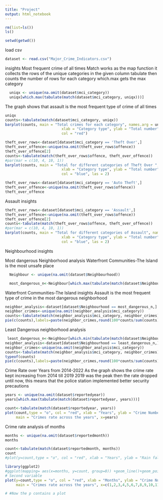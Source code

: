 ```yaml
---
title: "Project"
output: html_notebook
---
```




```r
rm(list=ls())
ls()

setwd(getwd()) 
```

load csv
```r
dataset <- read.csv("Major_Crime_Indicators.csv")

```

insights
Most frequent crime of all times
Match works as the map function it collects the rows of the unique categories in the given column
tabulate then counts the number of rows for each category 
which.max gets the max category
```r
  uniqx <- unique(na.omit(dataset$mci_category))
  uniqx[which.max(tabulate(match(dataset$mci_category, uniqx)))]
```
 
 The graph shows that assault is the most frequent type of crime of all times
 
```r
uniqx
counts<-tabulate(match(dataset$mci_category, uniqx))
barplot(counts, main = "Total crimes for each category", names.arg = uniqx, 
                          xlab = "Category type", ylab = "Total number", 
                          col = "red")
```
```r
theft_over_rows<-dataset[dataset$mci_category == 'Theft Over',]
theft_over_offence<-unique(na.omit(theft_over_rows$offence))
theft_over_offence[2]
counts<-tabulate(match(theft_over_rows$offence, theft_over_offence))
#par(mar = c(10, 4, 10, 1)) 
barplot(counts, main = "Total for different categories of Theft Over ", names.arg = theft_over_offence, 
                          xlab = "Category type", ylab = "Total number", 
                          col = "blue", las = 2)
```
```r
theft_over_rows<-dataset[dataset$mci_category == 'Auto Theft',]
theft_over_offence<-unique(na.omit(theft_over_rows$offence))
theft_over_offence
```
Assault insights

```r
theft_over_rows<-dataset[dataset$mci_category == 'Assault',]
theft_over_offence<-unique(na.omit(theft_over_rows$offence))
theft_over_offence[2]
counts<-tabulate(match(theft_over_rows$offence, theft_over_offence))
#par(mar = c(10, 4, 10, 1)) 
barplot(counts, main = "Total for different categories of Assault", names.arg = theft_over_offence, 
                          xlab = "Category type", ylab = "Total number", 
                          col = "blue", las = 2)
```
Neighbourhood insights

Most dangerous Neighborhood analysis
Waterfront Communities-The Island is the most unsafe place
```r
  Neighbour <- unique(na.omit(dataset$Neighbourhood))

  most_dangerous_n<-Neighbour[which.max(tabulate(match(dataset$Neighbourhood, Neighbour)))]
```

Waterfront Communities-The Island insights
Assault is the most frequent type of crime in the most dangerous neighborhood
```r
neighbor_analysis<-dataset[dataset$Neighbourhood == most_dangerous_n,]
neighbor_crimes<-unique(na.omit(neighbor_analysis$mci_category))
counts<-tabulate(match(neighbor_analysis$mci_category, neighbor_crimes))
pie(c(counts),labels=paste(neighbor_crimes,round(100*counts/sum(counts),0),"%"),col=c("blue","red","yellow","green","pink","magenta","gray"),main=paste("Crime Analysis",most_dangerous_n)) 
```
Least Dangerous neighborhood analysis
```r
 least_dangerous_n<-Neighbour[which.min(tabulate(match(dataset$Neighbourhood, Neighbour)))]
neighbor_analysis<-dataset[dataset$Neighbourhood == least_dangerous_n,]
neighbor_crimes<-unique(na.omit(neighbor_analysis$mci_category))
counts<-tabulate(match(neighbor_analysis$mci_category, neighbor_crimes))
typeof(counts)
pie(c(counts),labels=paste(neighbor_crimes,round(100*counts/sum(counts),0),"%"),col=c("blue","red","yellow","green","pink","magenta","gray"),main=paste("Crime Analysis",least_dangerous_n)) 
```
Crime Rate over Years from 2014-2022
As the graph shows the crime rate kept increasing from 2014 till 2019 
2019 was the peak
then the rate dropped until now, this means that the police station implemented better security precautions
```r
years <- unique(na.omit(dataset$reportedyear))
years[which.max(tabulate(match(dataset$reportedyear, years)))]

count<-tabulate(match(dataset$reportedyear, years))
plot(count,type = "o", col = "red", xlab = "Years", ylab = "Crime Number",
     main = "Crimes rate across the years", x=years)
```
Crime rate analysis of months
```r
months <- unique(na.omit(dataset$reportedmonth))
months

count<-tabulate(match(dataset$reportedmonth, months))
count
#plot(y=count,type = "o", col = "red", xlab = "Years", ylab = "Rain fall", main = "Crimes rate across months of all years", x=months,xlim=c(1,12))

library(ggplot2)
#ggplot(mapping= aes(x=months, y=count, group=0)) +geom_line()+geom_point()+geom_line()+ggtitle("Crimes across all months")
# Second variable
plot(y=count,type = "o", col = "red", xlab = "Months", ylab = "Crime Number",
     main = "Crimes rate across the years", x=c(1,2,3,4,5,6,7,8,9,10,11,12))

# #Now the p contains a plot 

```


